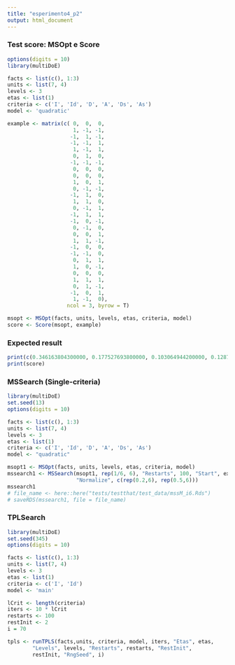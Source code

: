 ```yaml
---
title: "esperimento4_p2"
output: html_document
---
```


### Test score: MSOpt e Score

```r
options(digits = 10)
library(multiDoE)

facts <- list(c(), 1:3)
units <- list(7, 4)
levels <- 3
etas <- list(1)
criteria <- c('I', 'Id', 'D', 'A', 'Ds', 'As')
model <- 'quadratic'

example <- matrix(c( 0,  0,  0,
                     1, -1, -1,
                    -1,  1, -1,
                    -1, -1,  1,
                     1, -1,  1,
                     0,  1,  0,
                    -1, -1, -1,
                     0,  0,  0,
                     0,  0,  0,
                     1,  0,  1,
                     0, -1, -1,
                    -1,  1,  0,
                     1,  1,  0,
                     0, -1,  1,
                    -1,  1,  1,
                    -1,  0, -1,
                     0, -1,  0,
                     0,  0,  1,
                     1,  1, -1,
                    -1,  0,  0,
                    -1, -1,  0,
                     0,  1,  1,
                     1,  0, -1,
                     0,  0,  0,
                     1,  1,  1,
                     0,  1, -1,
                    -1,  0,  1,
                     1, -1,  0),
                   ncol = 3, byrow = T)

msopt <- MSOpt(facts, units, levels, etas, criteria, model)
score <- Score(msopt, example)
```

### Expected result 

```r
print(c(0.346163804300000, 0.177527693800000, 0.103064944200000, 0.128787948000000, 0.096959114100000, 0.086644705600000))
print(score)
```


### MSSearch (Single-criteria)

```r
library(multiDoE)
set.seed(13)
options(digits = 10)

facts <- list(c(), 1:3)
units <- list(7, 4)
levels <- 3
etas <- list(1)
criteria <- c('I', 'Id', 'D', 'A', 'Ds', 'As')
model <- "quadratic"

msopt1 <- MSOpt(facts, units, levels, etas, criteria, model)
mssearch1 <- MSSearch(msopt1, rep(1/6, 6), "Restarts", 100, "Start", example,
                      "Normalize", c(rep(0.2,6), rep(0.5,6)))
mssearch1
# file_name <- here::here("tests/testthat/test_data/mssM_i6.Rds")
# saveRDS(mssearch1, file = file_name)
```

### TPLSearch  

```r
library(multiDoE)
set.seed(345)
options(digits = 10)

facts <- list(c(), 1:3)
units <- list(7, 4)
levels <- 3
etas <- list(1)
criteria <- c('I', 'Id')
model <- 'main'

lCrit <- length(criteria)
iters <- 10 * lCrit
restarts <- 100
restInit <- 2
i = 70

tpls <- runTPLS(facts,units, criteria, model, iters, "Etas", etas,
        "Levels", levels, "Restarts", restarts, "RestInit",
        restInit, "RngSeed", i)

```




